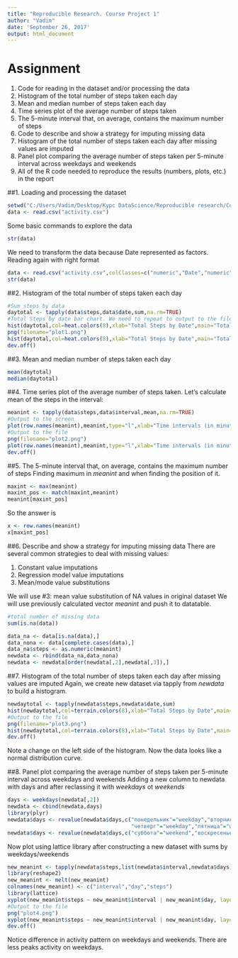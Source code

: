 ```yaml
---
title: "Reproducible Research. Course Project 1"
author: "Vadim"
date: 'September 26, 2017'
output: html_document
---
```

# Assignment
1. Code for reading in the dataset and/or processing the data
2. Histogram of the total number of steps taken each day
3. Mean and median number of steps taken each day
4. Time series plot of the average number of steps taken
5. The 5-minute interval that, on average, contains the maximum number of steps
6. Code to describe and show a strategy for imputing missing data
7. Histogram of the total number of steps taken each day after missing values are imputed
8. Panel plot comparing the average number of steps taken per 5-minute interval across weekdays and weekends
9. All of the R code needed to reproduce the results (numbers, plots, etc.) in the report

##1. Loading and processing the dataset
```r
setwd("C:/Users/Vadim/Desktop/Курс DataScience/Reproducible research/Course Project 1")
data <- read.csv("activity.csv")
```

Some basic commands to explore the data
```r
str(data)
```

We need to transform the data because Date represented as factors. Reading again with right format
```r
data <- read.csv("activity.csv",colClasses=c("numeric","Date","numeric"))
str(data)
```

##2. Histogram of the total number of steps taken each day
```r
#Sum steps by data
daytotal <- tapply(data$steps,data$date,sum,na.rm=TRUE)
#Total Steps by date bar chart. We need to repeat to output to the file.
hist(daytotal,col=heat.colors(8),xlab="Total Steps by Date",main="Total Steps by Date")
png(filename="plot1.png")
hist(daytotal,col=heat.colors(8),xlab="Total Steps by Date",main="Total Steps by Date")
dev.off()
```

##3. Mean and median number of steps taken each day

```r
mean(daytotal)
median(daytotal)
```

##4. Time series plot of the average number of steps taken.
Let's calculate mean of the steps in the interval:
```r
meanint <- tapply(data$steps,data$interval,mean,na.rm=TRUE)
#Output to the screen
plot(row.names(meanint),meanint,type="l",xlab="Time intervals (in minutes)",ylab="Average of Total Steps",main="Average of Total Steps in a Day")
#Output to the file
png(filename="plot2.png")
plot(row.names(meanint),meanint,type="l",xlab="Time intervals (in minutes)",ylab="Average of Total Steps",main="Average of Total Steps in a Day")
dev.off()
```

##5. The 5-minute interval that, on average, contains the maximum number of steps
Finding maximum in *meanint* and when finding the position of it.
```r
maxint <- max(meanint)
maxint_pos <- match(maxint,meanint)
meanint[maxint_pos]
```
So the answer is 
```r
x <- row.names(meanint)
x[maxint_pos] 
```

##6. Describe and show a strategy for imputing missing data
There are several common strategies to deal with missing values:

1. Constant value imputations
2. Regression model value imputations
3. Mean/mode value substitutions

We will use #3: mean value substitution of NA values in original dataset
We will use previously calculated vector *meanint* and push it to datatable.  

```r
#total number of missing data
sum(is.na(data))

data_na <- data[is.na(data),]
data_nona <- data[complete.cases(data),]
data_na$steps <- as.numeric(meanint)
newdata <- rbind(data_na,data_nona)
newdata <- newdata[order(newdata[,2],newdata[,3]),]
```

##7. Histogram of the total number of steps taken each day after missing values are imputed
Again, we create new dataset via tapply from *newdata* to build a histogram.
```r
newdaytotal <- tapply(newdata$steps,newdata$date,sum)
hist(newdaytotal,col=terrain.colors(8),xlab="Total Steps by Date",main="Total Steps by Date (no missing values)")
#Output to the file
png(filename="plot3.png")
hist(newdaytotal,col=terrain.colors(8),xlab="Total Steps by Date",main="Total Steps by Date (no missing values)")
dev.off()
```
Note a change on the left side of the histogram. Now the data looks like a normal distribution curve.

##8. Panel plot comparing the average number of steps taken per 5-minute interval across weekdays and weekends
Adding a new column to newdata with days and after reclassing it with *weekdays* ot *weekends* 
```r
days <- weekdays(newdata[,2])
newdata <- cbind(newdata,days)
library(plyr)
newdata$days <- revalue(newdata$days,c("понедельник"="weekday","вторник"="weekday","среда"="weekday",
                                       "четверг"="weekday","пятница"="weekday"))
newdata$days <- revalue(newdata$days,c("суббота"="weekend","воскресенье"="weekend"))
```

Now plot using lattice library after constructing a new dataset with sums by weekdays/weekends
```r
new_meanint <- tapply(newdata$steps,list(newdata$interval,newdata$days),mean)
library(reshape2)
new_meanint <- melt(new_meanint)
colnames(new_meanint) <- c("interval","day","steps")
library(lattice)
xyplot(new_meanint$steps ~ new_meanint$interval | new_meanint$day, layout=c(1,2),type="l",main="Average of Total Steps (weekday vs. weekend)",xlab="Time intervals (in minutes)",ylab="Average of Total Steps")
#Output to the file
png("plot4.png")
xyplot(new_meanint$steps ~ new_meanint$interval | new_meanint$day, layout=c(1,2),type="l",main="Average of Total Steps (weekday vs. weekend)",xlab="Time intervals (in minutes)",ylab="Average of Total Steps")
dev.off()
```
Notice difference in activity pattern on weekdays and weekends. There are less peaks activity on weekdays.  